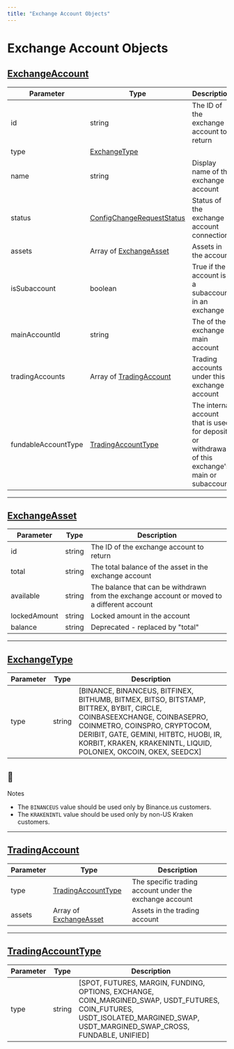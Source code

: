 ```yaml
---
title: "Exchange Account Objects"
---
```

  
  # Exchange Account Objects

## [ExchangeAccount](#exchangeaccount)

| Parameter | Type | Description |
| --- | --- | --- |
| id | string | The ID of the exchange account to return |
| type | [ExchangeType](#exchangetype) |  |
| name | string | Display name of the exchange account |
| status | [ConfigChangeRequestStatus](/reference/general-objects#configchangerequeststatus) | Status of the exchange account connection |
| assets | Array of [ExchangeAsset](#exchangeasset) | Assets in the account |
| isSubaccount | boolean | True if the account is a subaccount in an exchange |
| mainAccountId | string | The of the exchange main account |
| tradingAccounts | Array of [TradingAccount](#tradingaccount) | Trading accounts under this exchange account |
| fundableAccountType | [TradingAccountType](#tradingaccounttype) | The internal account that is used for deposits or withdrawals of this exchange's main or subaccount |

* * *

## [ExchangeAsset](#exchangeasset)

| Parameter | Type | Description |
| --- | --- | --- |
| id | string | The ID of the exchange account to return |
| total | string | The total balance of the asset in the exchange account |
| available | string | The balance that can be withdrawn from the exchange account or moved to a different account |
| lockedAmount | string | Locked amount in the account |
| balance | string | Deprecated - replaced by "total" |

* * *

## [ExchangeType](#exchangetype)

| Parameter | Type | Description |
| --- | --- | --- |
| type | string | \[BINANCE, BINANCEUS, BITFINEX, BITHUMB, BITMEX, BITSO, BITSTAMP, BITTREX, BYBIT, CIRCLE, COINBASEEXCHANGE, COINBASEPRO, COINMETRO, COINSPRO, CRYPTOCOM, DERIBIT, GATE, GEMINI, HITBTC, HUOBI, IR, KORBIT, KRAKEN, KRAKENINTL, LIQUID, POLONIEX, OKCOIN, OKEX, SEEDCX\] |

<Info>

## 📘

Notes

*   The `BINANCEUS` value should be used only by Binance.us customers.
*   The `KRAKENINTL` value should be used only by non-US Kraken customers.

</Info>

* * *

## [TradingAccount](#tradingaccount)

| Parameter | Type | Description |
| --- | --- | --- |
| type | [TradingAccountType](#tradingaccounttype) | The specific trading account under the exchange account |
| assets | Array of [ExchangeAsset](#exchangeasset) | Assets in the trading account |

* * *

## [TradingAccountType](#tradingaccounttype)

| Parameter | Type | Description |
| --- | --- | --- |
| type | string | \[SPOT, FUTURES, MARGIN, FUNDING, OPTIONS, EXCHANGE, COIN\_MARGINED\_SWAP, USDT\_FUTURES, COIN\_FUTURES, USDT\_ISOLATED\_MARGINED\_SWAP, USDT\_MARGINED\_SWAP\_CROSS, FUNDABLE, UNIFIED\] |